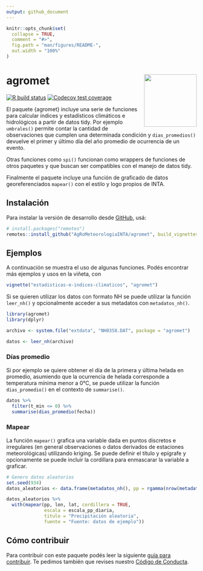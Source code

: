 ```yaml
---
output: github_document
---
```


<!-- README.md is generated from README.Rmd. Please edit that file -->

```r
knitr::opts_chunk$set(
  collapse = TRUE,
  comment = "#>",
  fig.path = "man/figures/README-",
  out.width = "100%"
)
```

# agromet <img src='man/figures/logo.png' align="right" height="139" />

<!-- badges: start -->
[![R build status](https://github.com/AgRoMeteorologiaINTA/agromet/workflows/R-CMD-check/badge.svg)](https://github.com/AgRoMeteorologiaINTA/agromet/actions)
[![Codecov test coverage](https://codecov.io/gh/AgRoMeteorologiaINTA/agromet/branch/master/graph/badge.svg)](https://codecov.io/gh/AgRoMeteorologiaINTA/agromet?branch=master)
<!-- badges: end -->

El paquete {agromet} incluye una serie de funciones para calcular índices y estadísticos climáticos e hidrológicos a partir de datos tidy. Por ejemplo `umbrales()` permite contar la cantidad de observaciones que cumplen una determinada condición y `dias_promedios()` devuelve el primer y último día del año promedio de ocurrencia de un evento. 

Otras funciones como `spi()` funcionan como wrappers de funciones de otros paquetes y que buscan ser compatibles con el manejo de datos tidy. 

Finalmente el paquete incluye una función de graficado de datos georeferenciados `mapear()` con el estilo y logo propios de INTA.

## Instalación 

Para instalar la versión de desarrollo desde [GitHub](https://github.com/), usá: 

``` r
# install.packages("remotes")
remotes::install_github("AgRoMeteorologiaINTA/agromet", build_vignettes = TRUE)
```


## Ejemplos

A continuación se muestra el uso de algunas funciones. Podés encontrar más ejemplos y usos en la viñeta, con 

```r 
vignette("estadisticas-e-indices-climaticos", "agromet")
```

Si se quieren utilizar los datos con formato NH se puede utilizar la función `leer_nh()` y opcionalmente acceder a sus metadatos con `metadatos_nh()`.

```r
library(agromet)
library(dplyr)

archivo <- system.file("extdata", "NH0358.DAT", package = "agromet")

datos <- leer_nh(archivo)
```

### Días promedio

Si por ejemplo se quiere obtener el día de la primera y última helada en promedio, asumiendo que la ocurrencia de helada corresponde a temperatura mínima menor a 0°C, se puede utilizar la función `dias_promedio()` en el contexto de `summarise()`.

```r
datos %>% 
  filter(t_min <= 0) %>% 
  summarise(dias_promedio(fecha))
```


### Mapear 

La función `mapear()` grafica una variable dada en puntos discretos e irregulares (en general observaciones o datos derivados de estaciones meteorológicas) utilizando kriging. Se puede definir el título y epígrafe y opcionamente se puede incluir la cordillara para enmascarar la variable a graficar.

```r
# Genero datos aleatorios 
set.seed(934)
datos_aleatorios <- data.frame(metadatos_nh(), pp = rgamma(nrow(metadatos_nh()), 0.5, scale = 1)*25)

datos_aleatorios %>% 
  with(mapear(pp, lon, lat, cordillera = TRUE,
              escala = escala_pp_diaria,
              titulo = "Precipitación aleatoria", 
              fuente = "Fuente: datos de ejemplo"))
```




## Cómo contribuir

Para contribuir con este paquete podés leer la siguiente [guía para contribuir](https://github.com/AgRoMeteorologiaINTA/agromet/blob/master/.github/CONTRIBUTING.md). Te pedimos también que revises nuestro [Código de Conducta](https://www.contributor-covenant.org/es/version/2/0/code_of_conduct/code_of_conduct.md). 
